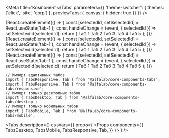 


<Meta
    title='Компоненты/Tabs'
    parameters={{
        'theme-switcher': { themes: ['click', 'site', 'corp'] },
        previewTabs: { canvas: { hidden: true }}
    }}
/>


<!-- Canvas -->

<Story name='TabsDesktop'>
    {React.createElement(() => {
        const [selectedId, setSelectedId] = React.useState('tab-1');
        const handleChange = (event, { selectedId }) => setSelectedId(selectedId);
        return (
            <TabsDesktop
                view={select('view', ['primary', 'secondary'], 'primary')}
                selectedId={selectedId}
                keepMounted={boolean('keepMounted')}
                onChange={handleChange}
                scrollable={boolean('scrollable', false)}
                size={select('size', ['s', 'm', 'l', 'xl'], 'm')}
            >
                <Tab title='Таб 1' id='tab-1'>
                    Таб 1
                </Tab>
                <Tab title='Таб 2' id='tab-2' disabled>
                    Таб 2
                </Tab>
                <Tab title='Таб 3' id='tab-3'>
                    Таб 3
                </Tab>
                <Tab title='Таб 4' id='tab-4'>
                    Таб 4
                </Tab>
                <Tab title='Таб 5' id='tab-5' disabled>
                    Таб 5
                </Tab>
            </TabsDesktop>
        );
    })}
</Story>

<Story name='TabsMobile'>
    {React.createElement(() => {
        const [selectedId, setSelectedId] = React.useState('tab-1');
        const handleChange = (event, { selectedId }) => setSelectedId(selectedId);
        return (
            <TabsMobile
                view={select('view', ['primary', 'secondary'], 'primary')}
                selectedId={selectedId}
                keepMounted={boolean('keepMounted')}
                onChange={handleChange}
                scrollable={boolean('scrollable', false)}
            >
                <Tab title='Таб 1' id='tab-1'>
                    Таб 1
                </Tab>
                <Tab title='Таб 2' id='tab-2'>
                    Таб 2
                </Tab>
                <Tab title='Таб 3' id='tab-3' disabled>
                    Таб 3
                </Tab>
                <Tab title='Таб 4' id='tab-4'>
                    Таб 4
                </Tab>
                <Tab title='Таб 5' id='tab-5'>
                    Таб 5
                </Tab>
            </TabsMobile>
        );
    })}
</Story>

<Story name='TabsResponsive'>
    {React.createElement(() => {
        const [selectedId, setSelectedId] = React.useState('tab-1');
        const handleChange = (event, { selectedId }) => setSelectedId(selectedId);
        return (
            <TabsResponsive
                view={select('view', ['primary', 'secondary'], 'primary')}
                size={select('size', ['s', 'm', 'l', 'xl'], 'm')}
                selectedId={selectedId}
                keepMounted={boolean('keepMounted')}
                onChange={handleChange}
                scrollable={boolean('scrollable', false)}
            >
                <Tab title='Таб 1' id='tab-1'>
                    Таб 1
                </Tab>
                <Tab title='Таб 2' id='tab-2'>
                    Таб 2
                </Tab>
                <Tab title='Таб 3' id='tab-3'>
                    Таб 3
                </Tab>
                <Tab title='Таб 4' id='tab-4' disabled>
                    Таб 4
                </Tab>
                <Tab title='Таб 5' id='tab-5' disabled>
                    Таб 5
                </Tab>
            </TabsResponsive>
        );
    })}
</Story>


<!-- Docs -->

<ComponentHeader
    name='Tabs'
    version={version}
    package='@alfalab/core-components-tabs'
    stage={2}
/>

```tsx
// Импорт адаптивных табов
import { TabsResponsive, Tab } from '@alfalab/core-components-tabs';
import { TabsResponsive, Tab } from '@alfalab/core-components-tabs/responsive';
// Импорт только десктопных табов
import { TabsDesktop, Tab } from '@alfalab/core-components-tabs/desktop';
// Импорт только мобильных табов
import { TabsMobile, Tab } from '@alfalab/core-components-tabs/mobile';
```

<Tabs
  description={<Description />}
  cssVars={<CssVars css={vars} />}
  props={
      <Props
        components={{
            TabsDesktop,
            TabsMobile,
            TabsResponsive,
            Tab,
        }}
    />
  }
/>
